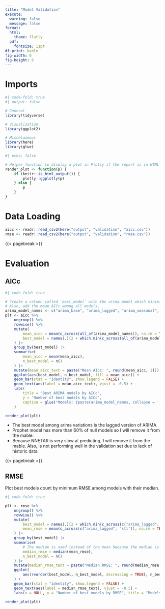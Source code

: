 ```yaml
---
title: "Model Validation"
execute:
  warning: false
  message: false
format:
  html:
    theme: flatly
  pdf:
    fontsize: 11pt
df-print: kable
fig-width: 6
fig-height: 6
---
```


# Imports

```r
#| code-fold: true
#| output: false

# General
library(tidyverse)

# Visualization
library(ggplot2)

# Miscelaneous
library(here)
library(glue)
```

```r
#| echo: false

# Helper function to display a plot in Plotly if the report is in HTML format.
render_plot <- function(p) {
    if (knitr::is_html_output()) {
        plotly::ggplotly(p)
    } else {
        p
    }
}
```

# Data Loading

```r
aicc <- readr::read_csv2(here("output", "validation", "aicc.csv"))
rmse <- readr::read_csv2(here("output", "validation", "rmse.csv"))
```

{{< pagebreak >}}

# Evaluation
## AICc 

```r
#| code-fold: true

# Create a column called `best_model` with the arima model which minimizes AICc, then count them.
# Also, add the mean AICc among all models.
arima_model_names <- c("arima_base", "arima_lagged", "arima_seasonal", "arima_seasonal_lagged")
plt <- aicc %>%
    ungroup() %>%
    rowwise() %>%
    mutate(
        mean_aicc = mean(c_across(all_of(arima_model_names)), na.rm = TRUE),
        best_model = names(.)[2 + which.min(c_across(all_of(arima_model_names)))]
    ) |>
    group_by(best_model) |>
    summarise(
        mean_aicc = mean(mean_aicc),
        n_best_model = n()
    ) |>
    mutate(mean_aicc_text = paste("Mean AICc: ", round(mean_aicc, 2))) |>
    ggplot(aes(best_model, n_best_model, fill = mean_aicc)) +
    geom_bar(stat = "identity", show.legend = FALSE) +
    geom_text(aes(label = mean_aicc_text), vjust = -0.5) +
    labs(
        title = "Best ARIMA models by AICc",
        y = "Number of best models by AICc",
        caption = glue("Models: {paste(arima_model_names, collapse = ', ')}"),
    )

render_plot(plt)
```

- The best model among arima variations is the lagged version of ARIMA.
- Prophet model has more than 60% of null models so I will remove it from the mable.
- Because NNETAR is very slow at predicting, I will remove it from the mable. Also, is not performing well in the validation set due to lack of historic data.

{{< pagebreak >}}

## RMSE

Plot best models count by minimum RMSE among models with their median.

```r
#| code-fold: true

plt <- rmse %>%
    ungroup() %>%
    rowwise() %>%
    mutate(
        best_model = names(.)[2 + which.min(c_across(c("arima_lagged", "stl")))],
        mean_rmse = mean(c_across(c("arima_lagged", "stl")), na.rm = TRUE),
    ) |>
    group_by(best_model) |>
    summarise(
        # The median is used instead of the mean because the median is more robust to outliers
        median_rmse = median(mean_rmse),
        n_best_model = n()
    ) |>
    mutate(median_rmse_text = paste("Median RMSE: ", round(median_rmse, 2))) |>
    ggplot(
        aes(reorder(best_model, n_best_model, decreasing = TRUE), n_best_model, fill = median_rmse)
    ) +
    geom_bar(stat = "identity", show.legend = FALSE) +
    geom_text(aes(label = median_rmse_text), vjust = -0.5) +
    labs(x = NULL, y = "Number of best models by RMSE", title = "Models performance in validation set")

render_plot(plt)
```
